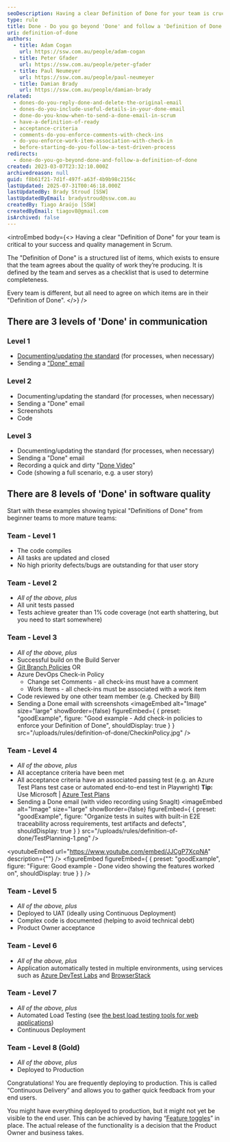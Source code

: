 ```yaml
---
seoDescription: Having a clear Definition of Done for your team is crucial to ensure quality management and success in Scrum.
type: rule
title: Done - Do you go beyond 'Done' and follow a 'Definition of Done'?
uri: definition-of-done
authors:
  - title: Adam Cogan
    url: https://ssw.com.au/people/adam-cogan
  - title: Peter Gfader
    url: https://ssw.com.au/people/peter-gfader
  - title: Paul Neumeyer
    url: https://ssw.com.au/people/paul-neumeyer
  - title: Damian Brady
    url: https://ssw.com.au/people/damian-brady
related:
  - dones-do-you-reply-done-and-delete-the-original-email
  - dones-do-you-include-useful-details-in-your-done-email
  - done-do-you-know-when-to-send-a-done-email-in-scrum
  - have-a-definition-of-ready
  - acceptance-criteria
  - comments-do-you-enforce-comments-with-check-ins
  - do-you-enforce-work-item-association-with-check-in
  - before-starting-do-you-follow-a-test-driven-process
redirects:
  - done-do-you-go-beyond-done-and-follow-a-definition-of-done
created: 2023-03-07T23:32:10.000Z
archivedreason: null
guid: f8b61f21-7d1f-497f-a63f-4b9b98c2156c
lastUpdated: 2025-07-31T00:46:18.000Z
lastUpdatedBy: Brady Stroud [SSW]
lastUpdatedByEmail: bradystroud@ssw.com.au
createdBy: Tiago Araújo [SSW]
createdByEmail: tiagov8@gmail.com
isArchived: false
---
```


<introEmbed
  body={<>
Having a clear "Definition of Done" for your team is critical to your success and quality management in Scrum.

The "Definition of Done" is a structured list of items, which exists to ensure that the team agrees about the quality of work they’re producing. It is defined by the team and serves as a checklist that is used to determine completeness.

Every team is different, but all need to agree on which items are in their "Definition of Done".
  </>}
/>
## There are 3 levels of 'Done' in communication

### Level 1

* [Documenting/updating the standard](/document-the-job) (for processes, when necessary)
* Sending a ["Done" email](/dones-do-you-reply-done-and-delete-the-original-email)

### Level 2

* Documenting/updating the standard (for processes, when necessary)
* Sending a "Done" email
* Screenshots
* Code

### Level 3

* Documenting/updating the standard (for processes, when necessary)
* Sending a "Done" email
* Recording a quick and dirty "[Done Video](/record-a-quick-and-dirty-done-video)"
* Code (showing a full scenario, e.g. a user story)

## There are 8 levels of 'Done' in software quality

Start with these examples showing typical "Definitions of Done" from beginner teams to more mature teams:

### Team - Level 1

* The code compiles
* All tasks are updated and closed
* No high priority defects/bugs are outstanding for that user story

### Team - Level 2

* _All of the above, plus_
* All unit tests passed
* Tests achieve greater than 1% code coverage (not earth shattering, but you need to start somewhere)

### Team - Level 3

* _All of the above, plus_
* Successful build on the Build Server
* [Git Branch Policies](/protect-your-master-branch) OR
* Azure DevOps Check-in Policy
  * Change set Comments - all check-ins must have a comment
  * Work Items - all check-ins must be associated with a work item
* Code reviewed by one other team member (e.g. Checked by Bill)
* Sending a Done email with screenshots
<imageEmbed
  alt="Image"
  size="large"
  showBorder={false}
  figureEmbed={ {
    preset: "goodExample",
    figure: "Good example - Add check-in policies to enforce your Definition of Done",
    shouldDisplay: true
  } }
  src="/uploads/rules/definition-of-done/CheckinPolicy.jpg"
/>

### Team - Level 4

* _All of the above, plus_
* All acceptance criteria have been met
* All acceptance criteria have an associated passing test (e.g. an Azure Test Plans test case or automated end-to-end test in Playwright)
  **Tip:** Use Microsoft | [Azure Test Plans](https://docs.microsoft.com/en-us/azure/devops/organizations/billing/buy-access-tfs-test-hub?view=azure-devops-2020#buy-monthly-access-to-azure-test-plans&WT.mc_id=DOP-MVP-33518)
* Sending a Done email (with video recording using SnagIt)
<imageEmbed
  alt="Image"
  size="large"
  showBorder={false}
  figureEmbed={ {
    preset: "goodExample",
    figure: "Organize tests in suites with built-in E2E traceability across requirements, test artifacts and defects",
    shouldDisplay: true
  } }
  src="/uploads/rules/definition-of-done/TestPlanning-1.png"
/>

<youtubeEmbed url="https://www.youtube.com/embed/JJCgP7XcpNA" description={""} />
<figureEmbed figureEmbed={ {
  preset: "goodExample",
  figure: "Figure: Good example - Done video showing the features worked on",
  shouldDisplay: true
} } />


### Team - Level 5

* _All of the above, plus_
* Deployed to UAT (ideally using Continuous Deployment)
* Complex code is documented (helping to avoid technical debt)
* Product Owner acceptance

### Team - Level 6

* _All of the above, plus_
* Application automatically tested in multiple environments, using services such as [Azure DevTest Labs](https://docs.microsoft.com/en-us/azure/devtest-labs/devtest-lab-overview?WT.mc_id=DOP-MVP-33518) and [BrowserStack](https://www.browserstack.com/)

### Team - Level 7

* _All of the above, plus_
* Automated Load Testing (see [the best load testing tools for web applications](/the-best-load-testing-tools-for-web-applications))
* Continuous Deployment

### Team - Level 8 (Gold)

* _All of the above, plus_
* Deployed to Production

Congratulations! You are frequently deploying to production. This is called “Continuous Delivery” and allows you to gather quick feedback from your end users.

You might have everything deployed to production, but it might not yet be visible to the end user. This can be achieved by having “[Feature toggles](https://martinfowler.com/bliki/FeatureToggle.html)” in place. The actual release of the functionality is a decision that the Product Owner and business takes.
